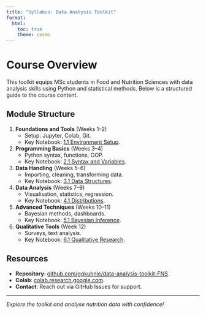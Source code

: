 ```yaml
---
title: "Syllabus: Data Analysis Toolkit"
format: 
  html:
    toc: true
    theme: cosmo
---
```


# Course Overview

This toolkit equips MSc students in Food and Nutrition Sciences with data analysis skills using Python and statistical methods. Below is a structured guide to the course content.

## Module Structure

1. **Foundations and Tools** (Weeks 1–2)
   - Setup: Jupyter, Colab, Git.
   - Key Notebook: [1.1 Environment Setup](docs/infrastructure/1.1_what_is_data_science_env.html).

2. **Programming Basics** (Weeks 3–4)
   - Python syntax, functions, OOP.
   - Key Notebook: [2.1 Syntax and Variables](docs/programming_basics/2.1_syntax_variables_comments.html).

3. **Data Handling** (Weeks 5–6)
   - Importing, cleaning, transforming data.
   - Key Notebook: [3.1 Data Structures](docs/data_handling/3.1_what_is_data.html).

4. **Data Analysis** (Weeks 7–9)
   - Visualisation, statistics, regression.
   - Key Notebook: [4.1 Distributions](docs/data_analysis/4.1_distributions_visualisation.html).

5. **Advanced Techniques** (Weeks 10–11)
   - Bayesian methods, dashboards.
   - Key Notebook: [5.1 Bayesian Inference](docs/advanced/5.1_bayesian_methods.html).

6. **Qualitative Tools** (Week 12)
   - Surveys, text analysis.
   - Key Notebook: [6.1 Qualitative Research](docs/qualitative/6.1_intro_qualitative_research.html).

## Resources

- **Repository**: [github.com/ggkuhnle/data-analysis-toolkit-FNS](https://github.com/ggkuhnle/data-analysis-toolkit-FNS).
- **Colab**: [colab.research.google.com](https://colab.research.google.com/).
- **Contact**: Reach out via GitHub Issues for support.

---

*Explore the toolkit and analyse nutrition data with confidence!*
